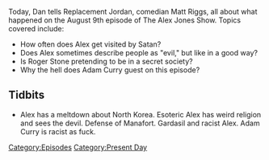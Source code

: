 {{DEFAULTSORT:
    #_EPISODE_0072:August 9, 2017
}}{{Episode
    | title           = August 9, 2017
    | caption         = Listen to this episode on [https://knowledgefight.libsyn.com/knowledge-fight-august-9-2017 Libsyn] [https://open.spotify.com/episode/3iJikSAJAui7Z55JFqfUTz Spotify], Read the [[Transcript/72: August 9, 2017|Unofficial Transcript]]
    | episodeNumber   = 72
    | length          = 01:41:53
    | airDate         = August 11, 2017
    | coverageDate    = August 9, 2017
    | episodeType     = [[:Category:Present Day|Present Day]]
    | appearance      = [[Roger Stone. Adam Curry]]
    | beverage        = orange crush powder
    | previousEpisode = [[71: August 4, 2017]]
    | nextEpisode     = [[73: August 12, 2017]]
}}

{{Stub}}

Today, Dan tells Replacement Jordan, comedian Matt Riggs, all about what happened on the August 9th episode of The Alex Jones Show. Topics covered include:

*How often does Alex get visited by Satan?
*Does Alex sometimes describe people as "evil," but like in a good way?
*Is Roger Stone pretending to be in a secret society?
*Why the hell does Adam Curry guest on this episode?

==Tidbits==

*Alex has a meltdown about North Korea. Esoteric Alex has weird religion and sees the devil. Defense of Manafort. Gardasil and racist Alex. Adam Curry is racist as fuck.

[[Category:Episodes]]
[[Category:Present Day]]
